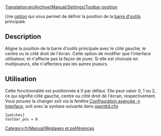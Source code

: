 [[Translation:en/Archive/Manual/Settings/Toolbar position]]


Une [[fr/Archive/Manual/Settings/Options avancées|option]] qui vous permet de définir la position de la [[fr/Manual/Interface#barre-d-outils-principale|barre d'outils]] principale.

== Description ==
Aligne la position de la barre d'outils principale avec le côté gauche, le centre ou le côté droit de l'écran.
Cette option de modifier que l'interface utilisateur, et n'affecte pas la façon de jouer. Si elle est choiusie en multijoueurs, elle n'affectera pas les autres joueurs.

== Utilisation ==
Cette fonctionnalité est positionnée à 0 par défaut. Elle peut valoir 0, 1 ou 2, ce qui signifie côté gauche, centre ou côté droit de l'écran, respectivement. Vous pouvez la changer soit via la fenêtre [[fr/Archive/Manual/Settings/Options avancées/Interface#position-de-la-barre-d-outils-principale|Configuration avancée -> Interface]], soit avec la syntaxe suivante dans [[fr/Archive/Manual/Settings/Openttd.cfg|openttd.cfg]]:
<pre>[patches]
toolbar_pos = 0</pre>


[[Category:fr/Manual/Réglages et préférences]]